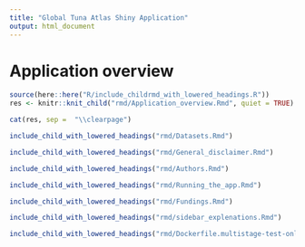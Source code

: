 ```yaml
---
title: "Global Tuna Atlas Shiny Application"
output: html_document
---
```


\clearpage

# Application overview

```r

source(here::here("R/include_childrmd_with_lowered_headings.R"))
res <- knitr::knit_child("rmd/Application_overview.Rmd", quiet = TRUE)

```


```r

cat(res, sep =  "\\clearpage")

```

```r

include_child_with_lowered_headings("rmd/Datasets.Rmd") 

```



```r

include_child_with_lowered_headings("rmd/General_disclaimer.Rmd")

```


```r

include_child_with_lowered_headings("rmd/Authors.Rmd")

```

```r

include_child_with_lowered_headings("rmd/Running_the_app.Rmd")

```

```r

include_child_with_lowered_headings("rmd/Fundings.Rmd")

```

```r

include_child_with_lowered_headings("rmd/sidebar_explenations.Rmd")

```

```r

include_child_with_lowered_headings("rmd/Dockerfile.multistage-test-only-DOI-data.Rmd")

```

